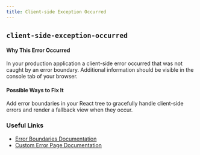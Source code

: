 ```yaml
---
title: Client-side Exception Occurred
---
```


## `client-side-exception-occurred`

#### Why This Error Occurred

In your production application a client-side error occurred that was not caught by an error boundary. Additional information should be visible in the console tab of your browser.

#### Possible Ways to Fix It

Add error boundaries in your React tree to gracefully handle client-side errors and render a fallback view when they occur.

### Useful Links

- [Error Boundaries Documentation](https://react.dev/reference/react/Component#catching-rendering-errors-with-an-error-boundary)
- [Custom Error Page Documentation](https://nextjs.org/docs/advanced-features/custom-error-page#more-advanced-error-page-customizing)
